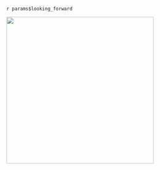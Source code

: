 `r params$looking_forward`

![](images/pic2.png){width="4in"
fig-alt="Photo of soil in a shovel."}

